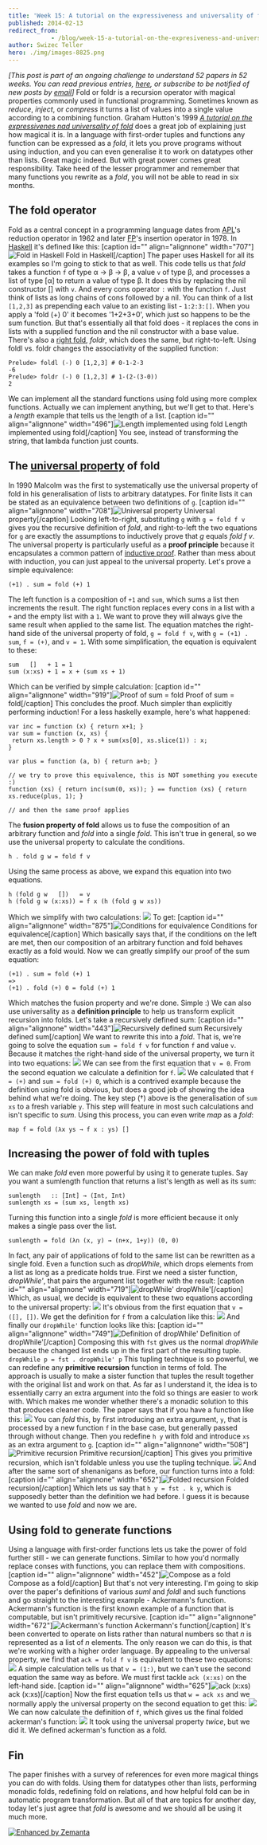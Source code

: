 ```yaml
---
title: 'Week 15: A tutorial on the expressiveness and universality of fold'
published: 2014-02-13
redirect_from: 
            - /blog/week-15-a-tutorial-on-the-expresiveness-and-universality-of-fold/swizec/6514
author: Swizec Teller
hero: ./img/images-8825.png
---
```

_\[This post is part of an ongoing challenge to understand 52 papers in 52 weeks. You can read previous entries, [here](http://swizec.com/blog/category/52-papers-in-52-weeks), or subscribe to be notified of new posts by [email](http://swiz.ec/52papers-list)]_ Fold or foldr is a recursion operator with magical properties commonly used in functional programming. Sometimes known as _reduce_, _inject_, or _compress_ it turns a list of values into a single value according to a combining function. Graham Hutton's 1999 [_A tutorial on the expressivenes nad universality of fold_](https://docs.google.com/viewer?url=http%3A%2F%2Fwww.cs.nott.ac.uk%2F%7Egmh%2Ffold.pdf) does a great job of explaining just how magical it is. In a language with first-order tuples and functions any function can be expressed as a _fold_, it lets you prove programs without using induction, and you can even generalise it to work on datatypes other than lists. Great magic indeed. But with great power comes great responsibility. Take heed of the lesser programmer and remember that many functions you rewrite as a _fold_, you will not be able to read in six months.

## The fold operator

Fold as a central concept in a programming language dates from [APL](http://en.wikipedia.org/wiki/APL_%28programming_language%29 "APL (programming language)")'s reduction operator in 1962 and later [FP](http://en.wikipedia.org/wiki/Functional_programming "Functional programming")'s insertion operator in 1978. In [Haskell](http://haskell.org "Haskell (programming language)") it's defined like this: \[caption id="" align="alignnone" width="707"]![Fold in Haskell](./img/images-8825.png "Fold in Haskell") Fold in Haskell\[/caption] The paper uses Haskell for all its examples so I'm going to stick to that as well. This code tells us that _fold_ takes a function `f` of type α → β → β, a value `v` of type β, and processes a list of type \[α] to return a value of type β. It does this by replacing the nil constructor \[] with `v`. And every cons operator `:` with the function `f`. Just think of lists as long chains of cons followed by a nil. You can think of a list `[1,2,3]` as prepending each value to an existing list - `1:2:3:[]`. When you apply a 'fold (+) 0' it becomes '1+2+3+0', which just so happens to be the sum function. But that's essentially all that fold does - it replaces the cons in lists with a supplied function and the nil constructor with a base value. There's also a [right fold](http://en.wikipedia.org/wiki/Fold_%28higher-order_function%29 "Fold (higher-order function)"), _foldr_, which does the same, but right-to-left. Using foldl vs. foldr changes the associativity of the supplied function:

```
Prelude> foldl (-) 0 [1,2,3] # 0-1-2-3
-6
Prelude> foldr (-) 0 [1,2,3] # 1-(2-(3-0))
2
```

We can implement all the standard functions using fold using more complex functions. Actually we can implement anything, but we'll get to that. Here's a _length_ example that tells us the length of a list. \[caption id="" align="alignnone" width="496"]![Length implemented using fold](./img/images-8831.png "Length implemented using fold") Length implemented using fold\[/caption] You see, instead of transforming the string, that lambda function just counts.

## The [universal property](http://en.wikipedia.org/wiki/Universal_property "Universal property") of fold

In 1990 Malcolm was the first to systematically use the universal property of fold in his generalisation of lists to arbitrary datatypes. For finite lists it can be stated as an equivalence between two definitions of `g`. \[caption id="" align="alignnone" width="708"]![Universal property](./img/images-8867.png "Universal property") Universal property\[/caption] Looking left-to-right, substituting `g` with `g = fold f v` gives you the recursive definition of _fold_, and right-to-left the two equations for `g` are exactly the assumptions to inductively prove that _g_ equals _fold f v_. The universal property is particularly useful as a **proof principle** because it encapsulates a common pattern of [inductive proof](http://en.wikipedia.org/wiki/Mathematical_induction "Mathematical induction"). Rather than mess about with induction, you can just appeal to the universal property. Let's prove a simple equivalence:

```
(+1) . sum = fold (+) 1
```

The left function is a composition of `+1` and `sum`, which sums a list then increments the result. The right function replaces every cons in a list with a `+` and the empty list with a `1`. We want to prove they will always give the same result when applied to the same list. The equation matches the right-hand side of the universal property of fold, `g = fold f v`, with `g = (+1) . sum`, `f = (+)`, and `v = 1`. With some simplification, the equation is equivalent to these:

```
sum   []   + 1 = 1
sum (x:xs) + 1 = x + (sum xs + 1)
```

Which can be verified by simple calculation: \[caption id="" align="alignnone" width="919"]![Proof of sum = fold](./img/images-8945.png "Proof of sum = fold") Proof of sum = fold\[/caption] This concludes the proof. Much simpler than explicitly performing induction! For a less haskelly example, here's what happened:

```
var inc = function (x) { return x+1; }
var sum = function (x, xs) {
 return xs.length > 0 ? x + sum(xs[0], xs.slice(1)) : x;
}

var plus = function (a, b) { return a+b; }

// we try to prove this equivalence, this is NOT something you execute :)
function (xs) { return inc(sum(0, xs)); } == function (xs) { return xs.reduce(plus, 1); }

// and then the same proof applies
```

The **fusion property of fold** allows us to fuse the composition of an arbitrary function and _fold_ into a single _fold_. This isn't true in general, so we use the universal property to calculate the conditions.

```
h . fold g w = fold f v
```

Using the same process as above, we expand this equation into two equations.

```
h (fold g w   [])   = v
h (fold g w (x:xs)) = f x (h (fold g w xs))
```

Which we simplify with two calculations: ![](./img/images-8947.png) To get: \[caption id="" align="alignnone" width="875"]![Conditions for equivalence](./img/images-8948.png "Conditions for equivalence") Conditions for equivalence\[/caption] Which basically says that, if the conditions on the left are met, then our composition of an arbitrary function and fold behaves exactly as a fold would. Now we can greatly simplify our proof of the sum equation:

```
(+1) . sum = fold (+) 1 
=>
(+1) . fold (+) 0 = fold (+) 1
```

Which matches the fusion property and we're done. Simple :) We can also use universality as a **definition principle** to help us transform explicit recursion into folds. Let's take a recursively defined sum: \[caption id="" align="alignnone" width="443"]![Recursively defined sum](./img/images-8950.png "Recursively defined sum") Recursively defined sum\[/caption] We want to rewrite this into a _fold_. That is, we're going to solve the equation `sum = fold f v` for function `f` and value `v`. Because it matches the right-hand side of the universal property, we turn it into two equations: ![](./img/images-8951.png) We can see from the first equation that `v = 0`. From the second equation we calculate a definition for `f`. ![](./img/images-8952.png) We calculated that `f = (+)` and `sum = fold (+) 0`, which is a contrived example because the definition using fold is obvious, but does a good job of showing the idea behind what we're doing. The key step (†) above is the generalisation of `sum xs` to a fresh variable `y`. This step will feature in most such calculations and isn't specific to _sum_. Using this process, you can even write _map_ as a _fold_:

```
map f = fold (λx ys → f x : ys) []
```

## Increasing the power of fold with tuples

We can make _fold_ even more powerful by using it to generate tuples. Say you want a sumlength function that returns a list's length as well as its sum:

```
sumlength   :: [Int] → (Int, Int)
sumlength xs = (sum xs, length xs)
```

Turning this function into a single _fold_ is more efficient because it only makes a single pass over the list.

```
sumlength = fold (λn (x, y) → (n+x, 1+y)) (0, 0)
```

In fact, any pair of applications of fold to the same list can be rewritten as a single fold. Even a function such as _dropWhile_, which drops elements from a list as long as a predicate holds true. First we need a sister function, _dropWhile'_, that pairs the argument list together with the result: \[caption id="" align="alignnone" width="719"]![dropWhile'](./img/images-8954.png "dropWhile'") dropWhile'\[/caption] Which, as usual, we decide is equivalent to these two equations according to the universal property: ![](./img/images-8955.png) It's obvious from the first equation that `v = ([], [])`. We get the definition for `f` from a calculation like this: ![](./img/images-8956.png) And finally our `dropWhile'` function looks like this: \[caption id="" align="alignnone" width="749"]![Definition of dropWhile'](./img/images-8958.png "Definition of dropWhile'") Definition of dropWhile'\[/caption] Composing this with `fst` gives us the normal _dropWhile_ because the changed list ends up in the first part of the resulting tuple. `dropWhile p = fst . dropWhile' p` This tupling technique is so powerful, we can redefine any **primitive recursion** function in terms of fold. The approach is usually to make a sister function that tuples the result together with the original list and work on that. As far as I understand it, the idea is to essentially carry an extra argument into the fold so things are easier to work with. Which makes me wonder whether there's a monadic solution to this that produces cleaner code. The paper says that if you have a function like this: ![](./img/images-8959.png) You can _fold_ this, by first introducing an extra argument, `y`, that is processed by a new function `f` in the base case, but generally passed through without change. Then you redefine `h y` with fold and introduce `xs` as an extra argument to `g`. \[caption id="" align="alignnone" width="508"]![Primitive recursion](./img/images-8960.png "Primitive recursion") Primitive recursion\[/caption] This gives you primitive recursion, which isn't foldable unless you use the tupling technique. ![](./img/images-8961.png) And after the same sort of shenanigans as before, our function turns into a fold: \[caption id="" align="alignnone" width="652"]![Folded recursion](./img/images-8962.png "Folded recursion") Folded recursion\[/caption] Which lets us say that `h y = fst . k y`, which is supposedly better than the definition we had before. I guess it is because we wanted to use _fold_ and now we are.

## Using fold to generate functions

Using a language with first-order functions lets us take the power of fold further still - we can generate functions. Similar to how you'd normally replace conses with functions, you can replace them with compositions. \[caption id="" align="alignnone" width="452"]![Compose as a fold](./img/images-8963.png "Compose as a fold") Compose as a fold\[/caption] But that's not very interesting. I'm going to skip over the paper's definitions of various _suml_ and _foldl_ and such functions and go straight to the interesting example - Ackermann's function. Ackermann's function is the first known example of a function that is computable, but isn't primitively recursive. \[caption id="" align="alignnone" width="672"]![Ackermann's function](./img/images-8964.png "Ackermann's function") Ackermann's function\[/caption] It's been converted to operate on lists rather than natural numbers so that _n_ is represented as a list of _n_ elements. The only reason we can do this, is that we're working with a higher order language. By appealing to the universal property, we find that `ack = fold f v` is equivalent to these two equations: ![](./img/images-8966.png) A simple calculation tells us that `v = (1:)`, but we can't use the second equation the same way as before. We must first tackle `ack (x:xs)` on the left-hand side. \[caption id="" align="alignnone" width="625"]![ack (x:xs)](./img/images-8967.png "ack (x:xs)") ack (x:xs)\[/caption] Now the first equation tells us that `w = ack xs` and we normally apply the universal property on the second equation to get this: ![](./img/images-8968.png) We can now calculate the definition of `f`, which gives us the final folded ackerman's function: ![](./img/images-8969.png) It took using the universal property _twice_, but we did it. We defined ackerman's function as a fold.

## Fin

The paper finishes with a survey of references for even more magical things you can do with folds. Using them for datatypes other than lists, performing monadic folds, redefining fold on relations, and how helpful fold can be in automatic program transformation. But all of that are topics for another day, today let's just agree that _fold_ is awesome and we should all be using it much more.

[![Enhanced by Zemanta](http://img.zemanta.com/zemified_e.png?x-id=cf076e67-d2c7-42cf-90b4-36d260742cba)](http://www.zemanta.com/?px "Enhanced by Zemanta")